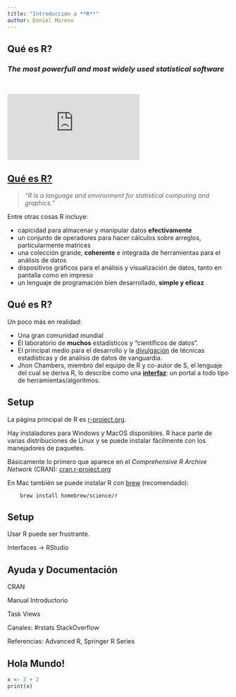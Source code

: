 ```yaml
---
title: "Introducción a **R**"
author: Daniel Moreno
---
```


## **Qué es R?**

### *The most powerfull and most widely used statistical software*

<br>

<div class="videowrapper">
  <iframe src="https://www.youtube.com/embed/TR2bHSJ_eck?feature=player_embedded" frameborder="0" allowfullscreen></iframe>
</div>

## [Qué es R?](http://www.r-project.org/about.html)

> *"R is a language and environment for statistical computing and graphics."*

Entre otras cosas R incluye: 
  
  - capicidad para almacenar y manipular datos **efectivamente**
  - un conjunto de operadores para hacer cálculos sobre arreglos, particularmente matrices
  - una colección grande, **coherente** e integrada de herramientas para el análisis de datos
  - dispositivos gráficos para el análisis y visualización de datos, tanto en pantalla como en impreso
  - un lenguaje de programación bien desarrollado, **simple y eficaz**

## Qué es R?

Un poco más en realidad:

- Una gran comunidad mundial
- El laboratorio de **muchos** estadísticos y "científicos de datos".
- El principal medio para el desarrollo y la [divulgación](http://journal.r-project.org/)
  de técnicas estadísticas y de análisis de datos de vanguardia.
- Jhon Chambers, miembro del equipo de R y co-autor de S, el lenguaje del cual se
  deriva R, lo describe como una 
  [**interfaz**](https://www.youtube.com/watch?v=_hcpuRB5nGs): un portal a todo
  tipo de herramientas/algoritmos.

## Setup {.build}

La página principal de R es [r-project.org](www.r-project.org). 

Hay instaladores para Windows y MacOS disponibles. R hace parte de varias
distribuciones de Linux y se puede instalar fácilmente con los manejadores de
paquetes.

Básicamente lo primero que aparece en el *Comprehensive R Archive Network* 
(CRAN): [cran.r-project.org](www.cran.r-project.org) 

En Mac también se puede instalar R con [brew](https://github.com/Homebrew/homebrew/tree/master/share/doc/homebrew#readme)
(recomendado):

        brew install homebrew/science/r

## Setup

Usar R puede ser frustrante.

Interfaces -> RStudio


## Ayuda y Documentación

CRAN

Manual Introductorio 

Task Views

Canales: #rstats StackOverflow 

Referencias: Advanced R, Springer R Series

## Hola Mundo!

```r
x <- 2 + 2
print(x)
```
